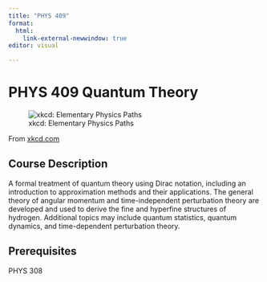```yaml
---
title: "PHYS 409"
format: 
  html:
    link-external-newwindow: true
editor: visual

---
```


# PHYS 409 Quantum Theory

![xkcd: Elementary Physics Paths](https://imgs.xkcd.com/comics/elementary_physics_paths.png)

From [xkcd.com](https://www.xkcd.com/2933/)

## Course Description

A formal treatment of quantum theory using Dirac notation, including an introduction to approximation methods and their applications. The general theory of angular momentum and time-independent perturbation theory are developed and used to derive the fine and hyperfine structures of hydrogen. Additional topics may include quantum statistics, quantum dynamics, and time-dependent perturbation theory. 

## Prerequisites

PHYS 308
